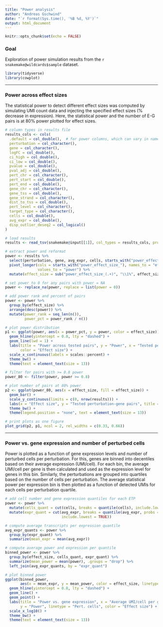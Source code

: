 ```yaml
---
title: "Power analysis"
author: "Andreas Gschwind"
date: "`r format(Sys.time(), '%B %d, %Y')`"
output: html_document
---
```


```r
knitr::opts_chunk$set(echo = FALSE)
```

### Goal
Exploration of power simulation results from the `r snakemake@wildcards$sample` dataset.

```r
library(tidyverse)
library(cowplot)
```

***

### Power across effect sizes
The statistical power to detect different effect sizes was computed by simulating UMI count data
and injecting the specified effect sizes (% decrease in expression). Here, the statistical power 
and the number of E-G pairs is at 80% power plotted for effect sizes.

```r
# column types in results file
results_cols <- cols(
  .default = col_double(),  # for power columns, which can vary in names
  perturbation = col_character(),
  gene = col_character(),
  logFC = col_double(),
  ci_high = col_double(),
  ci_low = col_double(),
  pvalue = col_double(),
  pval_adj = col_double(),
  pert_chr = col_character(),
  pert_start = col_double(),
  pert_end = col_double(),
  gene_chr = col_character(),
  gene_tss = col_double(),
  gene_strand = col_character(),
  dist_to_tss = col_double(),
  pert_level = col_character(),
  target_type = col_character(),
  cells = col_double(),
  avg_expr = col_double(),
  disp_outlier_deseq2 = col_logical()
)

# load results
results <- read_tsv(snakemake@input[[1]], col_types = results_cols, progress = FALSE)
```

```r
# extract power and reformat
power <- results %>% 
  select(perturbation, gene, avg_expr, cells, starts_with("power_effect_size_")) %>%
  pivot_longer(cols = starts_with("power_effect_size_"), names_to = "effect_size",
               values_to = "power") %>% 
  mutate(effect_size = sub("power_effect_size_(.+)", "\\1%", effect_size))

# set power to 0 for any pairs with power = NA
power <- replace_na(power, replace = list(power = 0))

# add power rank and percent of pairs
power <- power %>% 
  group_by(effect_size) %>% 
  arrange(desc(power)) %>% 
  mutate(power_rank = seq_len(n()),
         power_pct = power_rank / n())

# plot power distribution
p1 <- ggplot(power, aes(x = power_pct, y = power, color = effect_size)) +
  geom_hline(yintercept = 0.8, lty = "dashed") +
  geom_line(lwd = 1) +
  labs(title = "Power across tested pairs", y = "Power", x = "Tested perturbation-gene pairs",
       color = "Effect size") +
  scale_x_continuous(labels = scales::percent) +
  theme_bw() +
  theme(text = element_text(size = 13))

# filter for pairs with >= 0.8 power
power_80 <- filter(power, power >= 0.8)

# plot number of pairs at 80% power
p2 <- ggplot(power_80, aes(x = effect_size, fill = effect_size)) +
  geom_bar() +
  scale_y_continuous(limits = c(0, nrow(results))) +
  labs(x = "Effect size", y = "Tested perturbation-gene pairs", title = "80% power") +
  theme_bw() +
  theme(legend.position = "none", text = element_text(size = 13))

# print plots as one figure
plot_grid(p2, p1, ncol = 2, rel_widths = c(0.33, 0.66))
```

***

### Power vs. gene expression and number of perturbed cells
Power is plotted as a function of gene expression levels and number of perturbed cells per
perturbation. For this, genes are binned into decentiles based on their average expression
(UMI/cell). For each bin, the average UMI/cell per gene is then calculated and used as the
expression level for genes in this bin. Similarly, the perturbations are grouped into quartiles
based on the number of cells per perturbation. The average statistical power per expression bin is
then plotted as a function of detected UMIs for each cells per perturbation quartile.

```r
# add cell number and gene expression quantiles for each ETP
power <- power %>% 
  mutate(cells_quant = cut(cells, breaks = quantile(cells), include.lowest = TRUE)) %>% 
  mutate(expr_quant = cut(avg_expr, breaks = quantile(avg_expr, probs = seq(0, 1, 0.1)),
                          include.lowest = TRUE))

# compute average transcripts per expression quantile
avg_expr_quants <- power %>% 
  group_by(expr_quant) %>% 
  summarize(mean_expr = mean(avg_expr))

# compute average power and expression per quantile
binned_power <- power %>%
  group_by(effect_size, cells_quant, expr_quant) %>% 
  summarize(mean_power = mean(power), .groups = "drop") %>% 
  left_join(avg_expr_quants, by = "expr_quant")

# plot binned power
ggplot(binned_power,
       aes(x = mean_expr, y = mean_power, color = effect_size, linetype = cells_quant)) +
  geom_hline(yintercept = 0.8, lty = "dashed") +
  geom_line() +
  geom_point() +
  labs(title = "Power vs. gene expression", x = "Average UMI/cell per gene\n(binned in decentiles)",
       y = "Power", linetype = "Pert. cells", color = "Effect size") +
  scale_x_log10() +
  theme_bw() +
  theme(text = element_text(size = 13))
```
